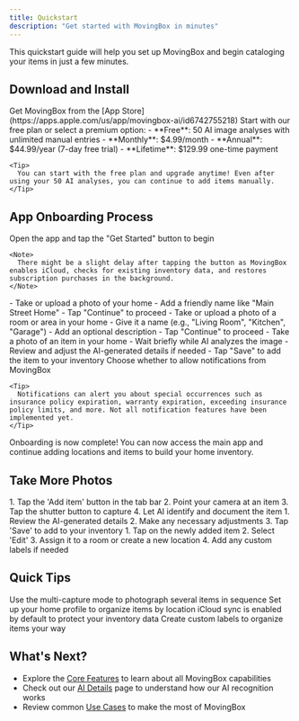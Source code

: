 ```yaml
---
title: Quickstart
description: "Get started with MovingBox in minutes"
---
```


This quickstart guide will help you set up MovingBox and begin cataloging your items in just a few minutes.

## Download and Install

<Steps>
  <Step title="Download the App">
    Get MovingBox from the [App Store](https://apps.apple.com/us/app/movingbox-ai/id6742755218)
  </Step>
  
  <Step title="Choose Your Plan">
    Start with our free plan or select a premium option:
    - **Free**: 50 AI image analyses with unlimited manual entries
    - **Monthly**: $4.99/month
    - **Annual**: $44.99/year (7-day free trial)
    - **Lifetime**: $129.99 one-time payment
    
    <Tip>
      You can start with the free plan and upgrade anytime! Even after using your 50 AI analyses, you can continue to add items manually.
    </Tip>
  </Step>
</Steps>

## App Onboarding Process

<Steps>
  <Step title="Welcome Screen">
    Open the app and tap the "Get Started" button to begin
    
    <Note>
      There might be a slight delay after tapping the button as MovingBox enables iCloud, checks for existing inventory data, and restores subscription purchases in the background.
    </Note>
  </Step>
  
  <Step title="Create Your Home">
    - Take or upload a photo of your home
    - Add a friendly name like "Main Street Home"
    - Tap "Continue" to proceed
  </Step>
  
  <Step title="Create Your First Location">
    - Take or upload a photo of a room or area in your home
    - Give it a name (e.g., "Living Room", "Kitchen", "Garage")
    - Add an optional description
    - Tap "Continue" to proceed
  </Step>
  
  <Step title="Add Your First Item">
    - Take a photo of an item in your home
    - Wait briefly while AI analyzes the image
    - Review and adjust the AI-generated details if needed
    - Tap "Save" to add the item to your inventory
  </Step>
  
  <Step title="Enable Notifications">
    Choose whether to allow notifications from MovingBox
    
    <Tip>
      Notifications can alert you about special occurrences such as insurance policy expiration, warranty expiration, exceeding insurance policy limits, and more. Not all notification features have been implemented yet.
    </Tip>
  </Step>
  
  <Step title="Complete Setup">
    Onboarding is now complete! You can now access the main app and continue adding locations and items to build your home inventory.
  </Step>
</Steps>

## Take More Photos

<Steps>
  <Step title="Add More Items">
    1. Tap the 'Add item' button in the tab bar
    2. Point your camera at an item
    3. Tap the shutter button to capture
    4. Let AI identify and document the item
  </Step>
  
  <Step title="Review and Save">
    1. Review the AI-generated details
    2. Make any necessary adjustments
    3. Tap 'Save' to add to your inventory
  </Step>
  
  <Step title="Add Location Details">
    1. Tap on the newly added item
    2. Select 'Edit' 
    3. Assign it to a room or create a new location
    4. Add any custom labels if needed
  </Step>
</Steps>

## Quick Tips

<CardGroup cols={2}>
  <Card title="Batch Add Items" icon="layer-group">
    Use the multi-capture mode to photograph several items in sequence
  </Card>
  <Card title="Add Home Details" icon="house">
    Set up your home profile to organize items by location
  </Card>
  <Card title="Enable Cloud Backup" icon="cloud">
    iCloud sync is enabled by default to protect your inventory data
  </Card>
  <Card title="Customize Categories" icon="tags">
    Create custom labels to organize items your way
  </Card>
</CardGroup>

## What's Next?

- Explore the [Core Features](/01-getting-started/core-features) to learn about all MovingBox capabilities
- Check out our [AI Details](/01-getting-started/ai-details) page to understand how our AI recognition works
- Review common [Use Cases](/01-getting-started/use-cases) to make the most of MovingBox